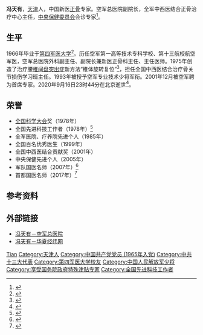 {{Infobox officeholder
| name         = 冯天有
| image        = 
| order        = [[中国人民解放军空军总医院|中国人民解放军空军总医院]]副院长
| birth_date   = 1942年2月
| birth_place  = [[天津市|天津市]]
| death_date   = {{Death date and age|df=y|2020|9|16|1942|2}}
| death_place  = [[北京市|北京市]]
| party        = [[中国共产党|中国共产党]]
| sex          = 男
| allegiance   = {{PRC}}
| branch       = [[中国人民解放军空军|空军]]
| serviceyears = 1960年入伍
| rank         = 空军专业技术[[中国人民解放军少将|少将]]（1993年）
| commands     = 
| battles      =
| awards       = 
| children     = 冯伟、冯宇
}}
'''冯天有'''{{BD|1942年|2月|2020年|9月16日|catIdx=Feng}}，[[天津市|天津]]人，中国新医[[正骨|正骨]]专家。空军总医院副院长，全军中西医结合正骨治疗中心主任，[[中央保健委员会|中央保健委员会]]会诊专家<ref>{{cite web |author1=艾素 |title=空军总医院冯天有——新医正骨创始人 |url=http://www.81.cn/zghjy/2015-01/09/content_6286968.htm |publisher=中国军网 |date=2015-01-09}}</ref>。
==生平==
1966年毕业于[[第四军医大学|第四军医大学]]<ref>{{cite book |editor=丁洪章 |title=中国当代名医辞典 |date=1991 |publisher=华龄出版社 |isbn=7800820904 |page=72}}</ref>。历任空军第一高等技术专科学校、第十三航校航空军医，空军总医院外科副主任、副院长兼新医正骨科主任、主任医师。1975年创造了治疗腰[[椎间盘突出症|椎间盘突出症]]新方法“椎体旋转复位”<ref>{{cite news |title=一代新医 |work=[[人民日报|人民日报]] |date=1975-08-13 |page=2}}</ref>，担任全国中西医结合治疗骨关节损伤学习班主任。1993年被授予空军专业技术少将军衔。2001年12月被空军聘为首席专家。2020年9月16日23时44分在北京逝世<ref>{{cite web |author=许腾飞 |title=原空军总医院副院长、少将冯天有逝世 |url=http://www.bjnews.com.cn/feature/2020/09/18/770489.html |publisher=[[新京报|新京报]] |date=2020-09-18}}</ref>。
==荣誉==
*[[全国科学大会|全国科学大会]]奖（1978年）
*全国先进科技工作者（1978年）<ref>{{cite book |editor=唐天标 |title=中国人民解放军专业技术干部名人录 |date=1993 |publisher=国防大学出版社 |isbn=7562603928 |page=124}}</ref>
*全军医院、疗养院先进个人（1985年）
*全国百名优秀医生（1999年）
*全国中西医结合贡献奖（2001年）
*中央保健先进个人（2005年）
*军队国医名师（2007年）<ref>{{cite news |title=总后举行中医药技术大比武 |work=人民日报 |date=2007-09-20 |page=15}}</ref>
*首都国医名师（2017年）<ref>{{cite web |title=空军总医院冯天有、蔡瑞康入选“首都国医名师” |url=http://www.xinhuanet.com/health/2017-07/03/c_1121253859.htm |publisher=[[新华网|新华网]] |date=2017-07-03}}</ref>
==参考资料==
{{reflist}}
==外部链接==
*[http://www.kj-hospital.com/zj.asp?id=543 冯天有－空军总医院] {{Wayback|url=http://www.kj-hospital.com/zj.asp?id=543 |date=20200116005641 }}
*[http://www.huaxia.com/lasd/hxrwk/ddrw/dl/2003/08/488513.html 冯天有－华夏经纬网]
{{Authority control}}
{{DEFAULTSORT:Feng}}
[[Category:冯姓|Tian]]
[[Category:天津人|Category:天津人]]
[[Category:中国共产党党员_(1965年入党)|Category:中国共产党党员 (1965年入党)]]
[[Category:中共十三大代表|Category:中共十三大代表]]
[[Category:第四军医大学校友|Category:第四军医大学校友]]
[[Category:中国人民解放军少将|Category:中国人民解放军少将]]
[[Category:享受国务院政府特殊津贴专家|Category:享受国务院政府特殊津贴专家]]
[[Category:全国先进科技工作者|Category:全国先进科技工作者]]